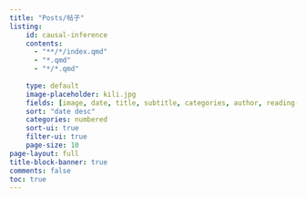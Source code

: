 ```yaml
---
title: "Posts/帖子"
listing:
    id: causal-inference
    contents: 
      - "**/*/index.qmd"
      - "*.qmd"
      - "*/*.qmd"
    
    type: default
    image-placeholder: kili.jpg
    fields: [image, date, title, subtitle, categories, author, reading-time] 
    sort: "date desc"
    categories: numbered
    sort-ui: true
    filter-ui: true
    page-size: 10     
page-layout: full
title-block-banner: true
comments: false
toc: true
---
```

